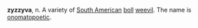 '''zyzzyva''', n.  A variety of [[South America]]n [[cotton boll|boll]] [[weevil]].  The name is [[onomatopoeia|onomatopoetic]].